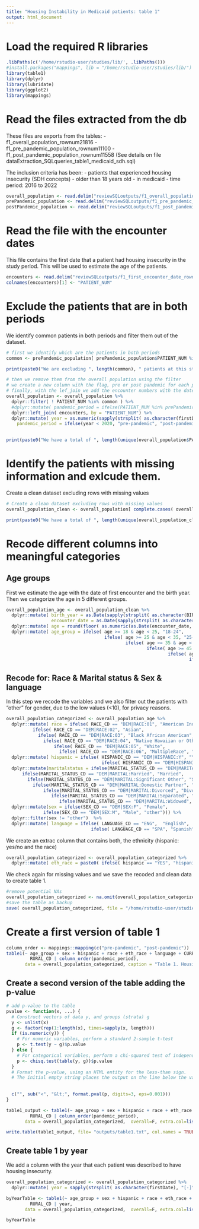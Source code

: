 ```yaml
---
title: "Housing Instability in Medicaid patients: table 1"
output: html_document
---
```


# Load the required R libraries
```r
.libPaths(c('/home/rstudio-user/studies/lib/', .libPaths()))
#install.packages("mappings", lib = "/home/rstudio-user/studies/lib/")
library(table1)
library(dplyr)
library(lubridate)
library(ggplot2)
library(mappings)
```

# Read the files extracted from the db
These files are exports from the tables:
- f1_overall_population_rownum21816
- f1_pre_pandemic_population_rownum11100
- f1_post_pandemic_population_rownum11558
(See details on file dataExtraction_SQLqueries_table1_medicaid_sdh.sql)

The inclusion criteria has been:
- patients that experienced housing insecurity (SDH concepts)
- older than 18 years old
- in medicaid
- time period: 2016 to 2022
```r
overall_population <- read.delim("reviewSQLoutputs/f1_overall_population_rownum21816.txt", header = TRUE, sep = ",")
prePandemic_population <- read.delim("reviewSQLoutputs/f1_pre_pandemic_population_rownum11100.txt", header = TRUE, sep = ",")
postPandemic_population <- read.delim("reviewSQLoutputs/f1_post_pandemic_population_rownum11558.txt", header = TRUE, sep = ",")
```

# Read the file with the encounter dates
This file contains the first date that a patient had housing insecurity in the study period. 
This will be used to estimate the age of the patients. 
```r
encounters <- read.delim("reviewSQLoutputs/f1_first_encounter_date_rownum21816.txt", header = TRUE, sep = ",")
colnames(encounters)[1] <- "PATIENT_NUM"
```

# Exclude the patients that are in both periods
We identify common patients in both periods and filter them out of the dataset. 

```r
# first we identify which are the patients in both periods
common <- prePandemic_population[ prePandemic_population$PATIENT_NUM %in% postPandemic_population$PATIENT_NUM,  "PATIENT_NUM"]

print(paste0("We are excluding ", length(common), " patients at this step on the analysis"))

# then we remove them from the overall population using the filter
# we create a new column with the flag, pre or post pandemic for each patient
# finally, with the lef_join we add the encounter numbers with the dates
overall_population <- overall_population %>%
  dplyr::filter( ! PATIENT_NUM %in% common ) %>%
  #dplyr::mutate( pandemic_period = ifelse(PATIENT_NUM %in% prePandemic_population$PATIENT_NUM, "pre-pandemic", "post-pandemic")) %>%
  dplyr::left_join( encounters, by = "PATIENT_NUM") %>%
  dplyr::mutate( year = as.numeric(sapply(strsplit( as.character(firstDate), "[-]"), '[', 1)),
    pandemic_period = ifelse(year < 2020, "pre-pandemic", "post-pandemic")) %>%
  

print(paste0("We have a total of ", length(unique(overall_population$PATIENT_NUM)), " patients at this step on the analysis"))
```

# Identify the patients with missing information and exlcude them. 
Create a clean dataset excluding rows with missing values
```r
# Create a clean dataset excluding rows with missing values
overall_population_clean <- overall_population[ complete.cases( overall_population), ]

print(paste0("We have a total of ", length(unique(overall_population_clean$PATIENT_NUM)), " patients at this step on the analysis"))
```

# Recode different columns into meaningful categories

## Age groups
First we estimate the age with the date of first encounter and the birth year. 
Then we categorize the age in 5 different groups. 
```r
overall_population_age <- overall_population_clean %>%
  dplyr::mutate( birth_year = as.Date(sapply(strsplit( as.character(BIRTH_DATE), " "), "[", 1), format = "%Y-%m-%d"), 
                 encounter_date = as.Date(sapply(strsplit( as.character(firstDate), " "), "[", 1), format = "%Y-%m-%d" )) %>%
  dplyr::mutate( age = round(floor( as.numeric(as.Date(encounter_date, format = "%Y-%m-%d")) - as.numeric(as.Date(birth_year, format = "%Y-%m-%d")))/365.25)) %>%
  dplyr::mutate( age_group = ifelse( age >= 18 & age < 25, "18-24", 
                                     ifelse( age >= 25 & age < 35, "25-34", 
                                             ifelse( age >= 35 & age < 45, "35-44", 
                                                     ifelse( age >= 45 & age < 65, "45-64", 
                                                             ifelse( age >= 45 & age < 65, "45-64", 
                                                                     ifelse( age >= 65, "65+ over", "other")))) )))
```

## Recode for: Race & Marital status & Sex & language
In this step we recode the variables and we also filter out the patients with "other" for gender, due to the low values (<10), for privacy reasons. 

```r
overall_population_categorized <- overall_population_age %>%
  dplyr::mutate( race = ifelse( RACE_CD == "DEM|RACE:01", "American Indian Alaskan Native",   
          ifelse( RACE_CD == "DEM|RACE:02", "Asian",
            ifelse( RACE_CD == "DEM|RACE:03", "Black African American",
              ifelse( RACE_CD == "DEM|RACE:04", "Native Hawaiian or Other Pacific Islander",
                  ifelse( RACE_CD == "DEM|RACE:05", "White",
                    ifelse( RACE_CD == "DEM|RACE:06", "MultipleRace", "other"))))))) %>%
  dplyr::mutate( hispanic = ifelse( HISPANIC_CD == "DEM|HISPANIC:Y", "YES",   
                                    ifelse( HISPANIC_CD == "DEM|HISPANIC:N", "NO", "other"))) %>%
  dplyr::mutate(maritalstatus = ifelse(MARITAL_STATUS_CD == "DEM|MARITAL:Single", "Single", 
      ifelse(MARITAL_STATUS_CD == "DEM|MARITAL:Married", "Married",
        ifelse(MARITAL_STATUS_CD == "DEM|MARITAL:Significant Other", "Significant Other",
          ifelse(MARITAL_STATUS_CD == "DEM|MARITAL:Domestic Partner", "Significant Other",
              ifelse(MARITAL_STATUS_CD == "DEM|MARITAL:Divorced", "Divorced",
                 ifelse(MARITAL_STATUS_CD == "DEM|MARITAL:Separated", "Separated", 
                    ifelse(MARITAL_STATUS_CD == "DEM|MARITAL:Widowed", "Widowed", "other")))))))) %>%
  dplyr::mutate(sex = ifelse(SEX_CD == "DEM|SEX:F", "Female", 
              ifelse(SEX_CD == "DEM|SEX:M", "Male", "other"))) %>%
  dplyr::filter(sex != "other")  %>%
  dplyr::mutate( language = ifelse( LANGUAGE_CD == "ENG",  "English", 
                                ifelse( LANGUAGE_CD == "SPA", "Spanish", "other")))
```

We create an extrac column that contains both, the ethnicity (hispanic: yes/no and the race)
```r
overall_population_categorized <- overall_population_categorized %>%
  dplyr::mutate( eth_race = paste0( ifelse( hispanic == "YES", "hispanic", ifelse(hispanic== "NO", "Non-Hispanic", "Other")), " ", race ))
```

We check again for missing values and we save the recoded and clean data to create table 1. 
```r
#remove potential NAs
overall_population_categorized <- na.omit(overall_population_categorized)
#save the table as backup
save( overall_population_categorized, file = "/home/rstudio-user/studies/Research-Fellowship-jovita-murillo/overall_population_categorized.RData")
```

# Create a first version of table 1
```r
column_order <- mappings::mapping(c("pre-pandemic", "post-pandemic"))
table1(~ age_group + sex + hispanic + race + eth_race + language + CURRENT_FPL_CD + HOMELESS_CD + maritalstatus + 
         RURAL_CD | column_order(pandemic_period), 
       data = overall_population_categorized, caption = "Table 1. Housing instability before and after pandemic (with overall")
```

## Create a second version of the table adding the p-value
```r
# add p-value to the table
pvalue <- function(x, ...) {
  # Construct vectors of data y, and groups (strata) g
  y <- unlist(x)
  g <- factor(rep(1:length(x), times=sapply(x, length)))
  if (is.numeric(y)) {
    # For numeric variables, perform a standard 2-sample t-test
    p <- t.test(y ~ g)$p.value
  } else {
    # For categorical variables, perform a chi-squared test of independence
    p <- chisq.test(table(y, g))$p.value
  }
  # Format the p-value, using an HTML entity for the less-than sign.
  # The initial empty string places the output on the line below the variable label.
  
  
  c("", sub("<", "&lt;", format.pval(p, digits=3, eps=0.001)))
}

table1_output <- table1(~ age_group + sex + hispanic + race + eth_race + language + CURRENT_FPL_CD  + HOMELESS_CD + maritalstatus + 
         RURAL_CD | column_order(pandemic_period), 
       data = overall_population_categorized,  overall=F, extra.col=list(`P-value`=pvalue), caption = "Table 1. Housing instability before and after pandemic (with p-value")

write.table(table1_output, file= "outputs/table1.txt", col.names = TRUE, row.names = TRUE, sep = "\t", quote = FALSE)
```

## Create table 1 by year
We add a column with the year that each patient was described to have housing insecurity. 
```r
overall_population_categorized <- overall_population_categorized %>%
  dplyr::mutate( year = sapply(strsplit( as.character(firstDate), "[-]"), '[', 1))

byYearTable <- table1(~ age_group + sex + hispanic + race + eth_race + language + CURRENT_FPL_CD  + HOMELESS_CD + maritalstatus + 
         RURAL_CD | year, 
       data = overall_population_categorized,  overall=F, extra.col=list(`P-value`=pvalue), caption = "Housing insecurity by year")

byYearTable
```
